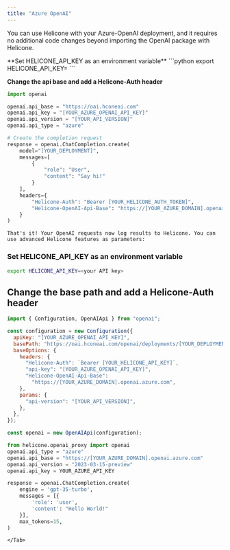 ```yaml
---
title: "Azure OpenAI"
---
```


You can use Helicone with your Azure-OpenAI deployment, and it requires no additional code changes beyond importing the OpenAI package with Helicone.

<Tabs>
 <Tab title="Python">
  **Set HELICONE_API_KEY as an environment variable**
  ```python
  export HELICONE_API_KEY=<your API key>
  ```

**Change the api base and add a Helicone-Auth header**

```python
import openai

openai.api_base = "https://oai.hconeai.com"
openai.api_key = "[YOUR_AZURE_OPENAI_API_KEY]"
openai.api_version = "[YOUR_API_VERSION]"
openai.api_type = "azure"

# Create the completion request
response = openai.ChatCompletion.create(
    model="[YOUR_DEPLOYMENT]",
    messages=[
        {
            "role": "User",
            "content": "Say hi!"
        }
    ],
    headers={
        "Helicone-Auth": "Bearer [YOUR_HELICONE_AUTH_TOKEN]",
        "Helicone-OpenAI-Api-Base": "https://[YOUR_AZURE_DOMAIN].openai.azure.com",
    }
)
```

    That's it! Your OpenAI requests now log results to Helicone. You can use advanced Helicone features as parameters:

  </Tab>
  
  <Tab title="Node.js">

### Set HELICONE_API_KEY as an environment variable

```bash
export HELICONE_API_KEY=<your API key>
```

## Change the base path and add a Helicone-Auth header

```javascript
import { Configuration, OpenAIApi } from "openai";

const configuration = new Configuration({
  apiKey: "[YOUR_AZURE_OPENAI_API_KEY]",
  basePath: "https://oai.hconeai.com/openai/deployments/[YOUR_DEPLOYMENT]",
  baseOptions: {
    headers: {
      "Helicone-Auth": `Bearer [YOUR_HELICONE_API_KEY]`,
      "api-key": "[YOUR_AZURE_OPENAI_API_KEY]",
      "Helicone-OpenAI-Api-Base":
        "https://[YOUR_AZURE_DOMAIN].openai.azure.com",
    },
    params: {
      "api-version": "[YOUR_API_VERSION]",
    },
  },
});

const openai = new OpenAIApi(configuration);
```

  </Tab>

  <Tab title="Python w/package">

```python
from helicone.openai_proxy import openai
openai.api_type = "azure"
openai.api_base = "https://[YOUR_AZURE_DOMAIN].openai.azure.com"
openai.api_version = "2023-03-15-preview"
openai.api_key = YOUR_AZURE_API_KEY

response = openai.ChatCompletion.create(
    engine = 'gpt-35-turbo',
    messages = [{
        'role': 'user',
        'content': "Hello World!"
    }],
    max_tokens=15,
)

```

    </Tab>

</Tabs>

